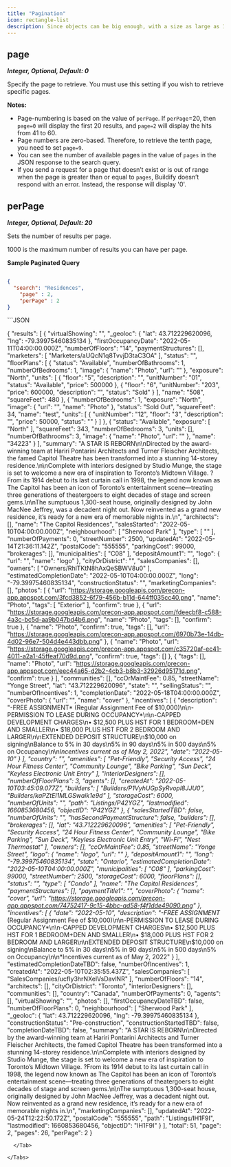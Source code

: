 ```yaml
---
title: "Pagination"
icon: rectangle-list
description: Since objects can be big enough, with a size as large as 10KBs per object, results can be paginated to avoid pulling all data at once, improving latency.
---
```


## page

**_Integer, Optional, Default: 0_**

Specify the page to retrieve.
You must use this setting if you wish to retrieve specific pages.

**Notes:**

* Page-numbering is based on the value of `perPage`. If `perPage`\=20, then `page=0` will display the first 20 results, and `page=2` will display the hits from 41 to 60.
* Page numbers are zero-based. Therefore, to retrieve the tenth page, you need to set `page=9`.
* You can see the number of available pages in the value of `pages` in the JSON response to the search query.
* If you send a request for a page that doesn’t exist or is out of range when the page is greater than or equal to `pages`, Buildify doesn’t respond with an error. Instead, the response will display '0'.

## perPage

**_Integer, Optional, Default: 20_**

Sets the number of results per page.

1000 is the maximum number of results you can have per page.

**Sample Paginated Query**
<Tabs>
  <Tab title="Request">
```JSON

{
  "search": "Residences",
	"page" : 2,
	"perPage" : 2
}
```
  </Tab>
  <Tab title="Response">
```JSON

{
  "results": [
    {
      "virtualShowing": "",
      "_geoloc": {
        "lat": 43.712229620096,
        "lng": -79.39975460835134
      },
      "firstOccupancyDate": "2022-05-11T04:00:00.000Z",
      "numberOfFloors": "14",
      "paymentStructures": [],
      "marketers": [
        "Marketers/aUQcN1q8TvvjD3taC3OA"
      ],
      "status": "",
      "floorPlans": [
        {
          "status": "Available",
          "numberOfBathrooms": 1,
          "numberOfBedrooms": 1,
          "image": {
            "name": "Photo",
            "url": ""
          },
          "exposure": "North",
          "units": [
            {
              "floor": "5",
              "description": "",
              "unitNumber": "01",
              "status": "Available",
              "price": 500000
            },
            {
              "floor": "6",
              "unitNumber": "203",
              "price": 600000,
              "description": "",
              "status": "Sold"
            }
          ],
          "name": "508",
          "squareFeet": 480
        },
        {
          "numberOfBedrooms": 1,
          "exposure": "North",
          "image": {
            "url": "",
            "name": "Photo"
          },
          "status": "Sold Out",
          "squareFeet": 34,
          "name": "test",
          "units": [
            {
              "unitNumber": "12",
              "floor": "3",
              "description": "",
              "price": 50000,
              "status": ""
            }
          ]
        },
        {
          "status": "Available",
          "exposure": [
            "North"
          ],
          "squareFeet": 343,
          "numberOfBedrooms": 3,
          "units": [],
          "numberOfBathrooms": 3,
          "image": {
            "name": "Photo",
            "url": ""
          },
          "name": "34223"
        }
      ],
      "summary": "A STAR IS REBORN\n\nDirected by the award-winning team at Hariri Pontarini Architects and Turner Fleischer Architects, the famed Capitol Theatre has been transformed into a stunning 14-storey residence.\n\nComplete with interiors designed by Studio Munge, the stage is set to welcome a new era of inspiration to Toronto’s Midtown Village. ?From its 1914 debut to its last curtain call in 1998, the legend now known as The Capitol has been an icon of Toronto’s entertainment scene—treating three generations of theatergoers to eight decades of stage and screen gems.\n\nThe sumptuous 1,300-seat house, originally designed by John MacNee Jeffrey, was a decadent night out. Now reinvented as a grand new residence, it’s ready for a new era of memorable nights in.\n",
      "architects": [],
      "name": "The Capitol Residences",
      "salesStarted": "2022-05-10T04:00:00.000Z",
      "neighbourhood": [
        "Sherwood Park"
      ],
      "type": [
        ""
      ],
      "numberOfPayments": 0,
      "streetNumber": 2500,
      "updatedAt": "2022-05-14T21:36:11.142Z",
      "postalCode": "555555",
      "parkingCost": 99000,
      "brokerages": [],
      "municipalities": [
        "C08"
      ],
      "depositAmount1": "",
      "logo": {
        "url": "",
        "name": "logo"
      },
      "cityOrDistrict": "",
      "salesCompanies": [],
      "owners": [
        "Owners/RhlTKtN8hAxQeSBWV8u0"
      ],
      "estimatedCompletionDate": "2022-05-10T04:00:00.000Z",
      "long": "-79.39975460835134",
      "constructionStatus": "",
      "marketingCompanies": [],
      "photos": [
        {
          "url": "https://storage.googleapis.com/precon-app.appspot.com/3fcd3852-6f79-456b-b11d-644ff035cc40.png",
          "name": "Photo",
          "tags": [
            "Exterior"
          ],
          "confirm": true
        },
        {
          "url": "https://storage.googleapis.com/precon-app.appspot.com/fdeecbf8-c588-4a3c-bc5d-aa9b047bd4b6.png",
          "name": "Photo",
          "tags": [],
          "confirm": true
        },
        {
          "name": "Photo",
          "confirm": true,
          "tags": [],
          "url": "https://storage.googleapis.com/precon-app.appspot.com/6970b73e-14db-4d02-96e7-504d4e443dbb.png"
        },
        {
          "name": "Photo",
          "url": "https://storage.googleapis.com/precon-app.appspot.com/c35720af-ec41-4011-a2a1-45ffeaf70d9d.png",
          "confirm": true,
          "tags": []
        },
        {
          "tags": [],
          "name": "Photo",
          "url": "https://storage.googleapis.com/precon-app.appspot.com/eec44a65-d2b2-4cb3-b8b3-32926d95171d.png",
          "confirm": true
        }
      ],
      "communities": [],
      "ccOrMaintFee": 0.85,
      "streetName": "Yonge Street",
      "lat": "43.712229620096",
      "state": "",
      "sellingStatus": "",
      "numberOfIncentives": 1,
      "completionDate": "2022-05-18T04:00:00.000Z",
      "coverPhoto": {
        "url": "",
        "name": "cover"
      },
      "incentives": [
        {
          "description": "-FREE ASSIGNMENT* (Regular Assignment Fee of $10,000)\n\n-PERMISSION TO LEASE DURING OCCUPANCY*\n\n-CAPPED DEVELOPMENT CHARGES\n• $12,500 PLUS HST FOR 1 BEDROOM+DEN AND SMALLER\n• $18,000 PLUS HST FOR 2 BEDROOM AND LARGER\n\nEXTENDED DEPOSIT STRUCTURE\n$10,000 on signing\nBalance to 5% in 30 days\n5% in 90 days\n5% in 500 days\n5% on Occupancy\n\n*Incentives current as of May 2, 2022",
          "date": "2022-05-10"
        }
      ],
      "country": "",
      "amenities": [
        "Pet-Friendly",
        "Security Access",
        "24 Hour Fitness Center",
        "Community Lounge",
        "Bike Parking",
        "Sun Deck",
        "Keyless Electronic Unit Entry"
      ],
      "interiorDesigners": [],
      "numberOfFloorPlans": 3,
      "agents": [],
      "createdAt": "2022-05-10T03:45:09.077Z",
      "builders": [
        "Builders/P1VyhUGpSyRvopl8JJU0",
        "Builders/kaPZtEl1MLGSwaik1e9d"
      ],
      "storageCost": 6000,
      "numberOfUnits": "",
      "path": "Listings/P42YGZ",
      "lastmodified": 1660853680456,
      "objectID": "P42YGZ"
    },
    {
      "salesStartedTBD": false,
      "numberOfUnits": "",
      "hasSecondPaymentStructure": false,
      "builders": [],
      "brokerages": [],
      "lat": "43.712229620096",
      "amenities": [
        "Pet-Friendly",
        "Security Access",
        "24 Hour Fitness Center",
        "Community Lounge",
        "Bike Parking",
        "Sun Deck",
        "Keyless Electronic Unit Entry",
        "Wi-Fi",
        "Nest Thermostat"
      ],
      "owners": [],
      "ccOrMaintFee": 0.85,
      "streetName": "Yonge Street",
      "logo": {
        "name": "logo",
        "url": ""
      },
      "depositAmount1": "",
      "long": "-79.39975460835134",
      "state": "Ontario",
      "estimatedCompletionDate": "2022-05-10T04:00:00.000Z",
      "municipalities": [
        "C08"
      ],
      "parkingCost": 99000,
      "streetNumber": 2500,
      "storageCost": 6000,
      "floorPlans": [],
      "status": "",
      "type": [
        "Condo"
      ],
      "name": "The Capitol Residences",
      "paymentStructures": [],
      "paymentTitle1": "",
      "coverPhoto": {
        "name": "cover",
        "url": "https://storage.googleapis.com/precon-app.appspot.com/74752417-9c15-4bbc-ad58-f4f1dde49090.png"
      },
      "incentives": [
        {
          "date": "2022-05-10",
          "description": "-FREE ASSIGNMENT* (Regular Assignment Fee of $10,000)\n\n-PERMISSION TO LEASE DURING OCCUPANCY*\n\n-CAPPED DEVELOPMENT CHARGES\n• $12,500 PLUS HST FOR 1 BEDROOM+DEN AND SMALLER\n• $18,000 PLUS HST FOR 2 BEDROOM AND LARGER\n\nEXTENDED DEPOSIT STRUCTURE\n$10,000 on signing\nBalance to 5% in 30 days\n5% in 90 days\n5% in 500 days\n5% on Occupancy\n\n*Incentives current as of May 2, 2022"
        }
      ],
      "estimatedCompletionDateTBD": false,
      "numberOfIncentives": 1,
      "createdAt": "2022-05-10T02:35:55.437Z",
      "salesCompanies": [
        "SalesCompanies/ucfIy3hrNXelVsDavlNR"
      ],
      "numberOfFloors": "14",
      "architects": [],
      "cityOrDistrict": "Toronto",
      "interiorDesigners": [],
      "communities": [],
      "country": "Canada",
      "numberOfPayments": 0,
      "agents": [],
      "virtualShowing": "",
      "photos": [],
      "firstOccupancyDateTBD": false,
      "numberOfFloorPlans": 0,
      "neighbourhood": [
        "Sherwood Park"
      ],
      "_geoloc": {
        "lat": 43.712229620096,
        "lng": -79.39975460835134
      },
      "constructionStatus": "Pre-construction",
      "constructionStartedTBD": false,
      "completionDateTBD": false,
      "summary": "A STAR IS REBORN\n\nDirected by the award-winning team at Hariri Pontarini Architects and Turner Fleischer Architects, the famed Capitol Theatre has been transformed into a stunning 14-storey residence.\n\nComplete with interiors designed by Studio Munge, the stage is set to welcome a new era of inspiration to Toronto’s Midtown Village. ?From its 1914 debut to its last curtain call in 1998, the legend now known as The Capitol has been an icon of Toronto’s entertainment scene—treating three generations of theatergoers to eight decades of stage and screen gems.\n\nThe sumptuous 1,300-seat house, originally designed by John MacNee Jeffrey, was a decadent night out. Now reinvented as a grand new residence, it’s ready for a new era of memorable nights in.\n",
      "marketingCompanies": [],
      "updatedAt": "2022-05-24T12:22:50.172Z",
      "postalCode": "555555",
      "path": "Listings/IH1F9I",
      "lastmodified": 1660853680456,
      "objectID": "IH1F9I"
    }
  ],
  "total": 51,
  "page": 2,
  "pages": 26,
  "perPage": 2
}
```
  </Tab>

</Tabs>
